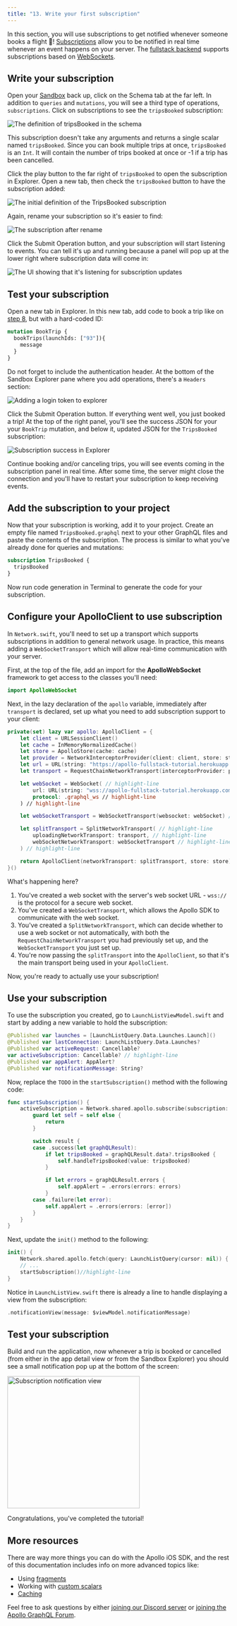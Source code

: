 ```yaml
---
title: "13. Write your first subscription"
---
```


In this section, you will use subscriptions to get notified whenever someone books a flight 🚀! [Subscriptions](https://graphql.org/blog/subscriptions-in-graphql-and-relay/) allow you to be notified in real time whenever an event happens on your server. The [fullstack backend](https://apollo-fullstack-tutorial.herokuapp.com/graphql) supports subscriptions based on [WebSockets](https://en.wikipedia.org/wiki/WebSocket).

## Write your subscription

Open your [Sandbox](https://studio.apollographql.com/sandbox/explorer?endpoint=https%3A%2F%2Fapollo-fullstack-tutorial.herokuapp.com/graphql) back up, click on the Schema tab at the far left. In addition to `queries` and `mutations`, you will see a third type of operations, `subscriptions`. Click on subscriptions to see the `tripsBooked` subscription:

<img alt="The definition of tripsBooked in the schema" class="screenshot" src="images/schema_tripsBooked_definition.png"/>

This subscription doesn't take any arguments and returns a single scalar named `tripsBooked`. Since you can book multiple trips at once, `tripsBooked` is an `Int`. It will contain the number of trips booked at once or -1 if a trip has been cancelled.

Click the play button to the far right of `tripsBooked` to open the subscription in Explorer. Open a new tab, then check the `tripsBooked` button to have the subscription added:

<img alt="The initial definition of the TripsBooked subscription" class="screenshot" src="images/explorer_tripsbooked_initial.png"/>

Again, rename your subscription so it's easier to find:

<img alt="The subscription after rename" class="screenshot" src="images/explorer_tripsbooked_renamed.png"/>

Click the Submit Operation button, and your subscription will start listening to events. You can tell it's up and running because a panel will pop up at the lower right where subscription data will come in:

<img alt="The UI showing that it's listening for subscription updates" class="screenshot" src="images/explorer_subscriptions_listening.png"/>

## Test your subscription

Open a new tab in Explorer. In this new tab, add code to book a trip like on [step 8](tutorial-mutations), but with a hard-coded ID:

```graphql
mutation BookTrip {
  bookTrips(launchIds: ["93"]){
    message
  }
}
```

Do not forget to include the authentication header. At the bottom of the Sandbox Explorer pane where you add operations, there's a `Headers` section:

<img alt="Adding a login token to explorer" class="screenshot" src="images/explorer_authentication_header.png"/>

Click the Submit Operation button. If everything went well, you just booked a trip! At the top of the right panel, you'll see the success JSON for your your `BookTrip` mutation, and below it, updated JSON for the `TripsBooked` subscription:

<img alt="Subscription success in Explorer" class="screenshot" src="images/explorer_subscription_success.png"/>

Continue booking and/or canceling trips, you will see events coming in the subscription panel in real time. After some time, the server might close the connection and you'll have to restart your subscription to keep receiving events.

## Add the subscription to your project

Now that your subscription is working, add it to your project. Create an empty file named `TripsBooked.graphql` next to your other GraphQL files and paste the contents of the subscription. The process is similar to what you've already done for queries and mutations:

```graphql title="TripsBooked.graphql"
subscription TripsBooked {
  tripsBooked
}
```

Now run code generation in Terminal to generate the code for your subscription.

## Configure your ApolloClient to use subscription

In `Network.swift`, you'll need to set up a transport which supports subscriptions in addition to general network usage. In practice, this means adding a `WebSocketTransport` which will allow real-time communication with your server.

First, at the top of the file, add an import for the **ApolloWebSocket** framework to get access to the classes you'll need:

```swift title="Network.swift"
import ApolloWebSocket
```

Next, in the lazy declaration of the `apollo` variable, immediately after `transport` is declared, set up what you need to add subscription support to your client:

```swift title="Network.swift"
private(set) lazy var apollo: ApolloClient = {
    let client = URLSessionClient()
    let cache = InMemoryNormalizedCache()
    let store = ApolloStore(cache: cache)
    let provider = NetworkInterceptorProvider(client: client, store: store)
    let url = URL(string: "https://apollo-fullstack-tutorial.herokuapp.com/graphql")!
    let transport = RequestChainNetworkTransport(interceptorProvider: provider, endpointURL: url)

    let webSocket = WebSocket( // highlight-line
        url: URL(string: "wss://apollo-fullstack-tutorial.herokuapp.com/graphql")!, // highlight-line
        protocol: .graphql_ws // highlight-line
    ) // highlight-line

    let webSocketTransport = WebSocketTransport(websocket: webSocket) // highlight-line

    let splitTransport = SplitNetworkTransport( // highlight-line
        uploadingNetworkTransport: transport, // highlight-line
        webSocketNetworkTransport: webSocketTransport // highlight-line
    ) // highlight-line

    return ApolloClient(networkTransport: splitTransport, store: store) // highlight-line
}()
```

What's happening here?

1. You've created a web socket with the server's web socket URL - `wss://` is the protocol for a secure web socket.
2. You've created a `WebSocketTransport`, which allows the Apollo SDK to communicate with the web socket.
3. You've created a `SplitNetworkTransport`, which can decide whether to use a web socket or not automatically, with both the `RequestChainNetworkTransport` you had previously set up, and the `WebSocketTransport` you just set up.
4. You're now passing the `splitTransport` into the `ApolloClient`, so that it's the main transport being used in your `ApolloClient`.

Now, you're ready to actually use your subscription!

## Use your subscription

To use the subscription you created, go to `LaunchListViewModel.swift` and start by adding a new variable to hold the subscription:

```swift title="LaunchListViewModel.swift"
@Published var launches = [LaunchListQuery.Data.Launches.Launch]()
@Published var lastConnection: LaunchListQuery.Data.Launches?
@Published var activeRequest: Cancellable?
var activeSubscription: Cancellable? // highlight-line
@Published var appAlert: AppAlert?
@Published var notificationMessage: String?
```

Now, replace the `TODO` in the `startSubscription()` method with the following code:

```swift title="LaunchListViewModel.swift"
func startSubscription() {
    activeSubscription = Network.shared.apollo.subscribe(subscription: TripsBookedSubscription()) { [weak self] result in
        guard let self = self else {
            return
        }

        switch result {
        case .success(let graphQLResult):
            if let tripsBooked = graphQLResult.data?.tripsBooked {
                self.handleTripsBooked(value: tripsBooked)
            }

            if let errors = graphQLResult.errors {
                self.appAlert = .errors(errors: errors)
            }
        case .failure(let error):
            self.appAlert = .errors(errors: [error])
        }
    }
}
```

Next, update the `init()` method to the following:

```swift title="LaunchListViewModel.swift"
init() {
    Network.shared.apollo.fetch(query: LaunchListQuery(cursor: nil)) { result in
    // ...
    startSubscription()//highlight-line
}
```

Notice in `LaunchListView.swift` there is already a line to handle displaying a view from the subscription:

```swift title="LaunchListView.swift"
.notificationView(message: $viewModel.notificationMessage)
```

## Test your subscription

Build and run the application, now whenever a trip is booked or cancelled (from either in the app detail view or from the Sandbox Explorer) you should see a small notification pop up at the bottom of the screen:

<img alt="Subscription notification view" class="screenshot" src="images/simulator_subscription_notification_view.png" width="300"/>

Congratulations, you've completed the tutorial!

## More resources

There are way more things you can do with the Apollo iOS SDK, and the rest of this documentation includes info on more advanced topics like:

- Using [fragments](../fragments/)
- Working with [custom scalars](../fetching-queries/#notes-on-working-with-custom-scalars)
- [Caching](../caching/)

Feel free to ask questions by either [joining our Discord server](https://discord.gg/GraphOS) or [joining the Apollo GraphQL Forum](http://community.apollographql.com/new-topic?category=Help&tags=mobile,client).
